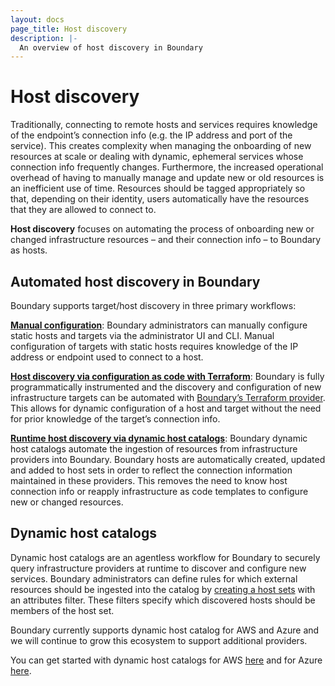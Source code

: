 ```yaml
---
layout: docs
page_title: Host discovery
description: |-
  An overview of host discovery in Boundary
---
```


# Host discovery

Traditionally, connecting to remote hosts and services requires knowledge of
the endpoint’s connection info (e.g. the IP address and port of the service).
This creates complexity when managing the onboarding of new resources at scale
or dealing with dynamic, ephemeral services whose connection info frequently changes.
Furthermore, the increased operational overhead of having to manually manage and update
new or old resources is an inefficient use of time.
Resources should be tagged appropriately so that, depending on their identity, users
automatically have the resources that they are allowed to connect to.

**Host discovery** focuses on automating the process of onboarding new or
changed infrastructure resources – and their connection info – to Boundary
as hosts.

## Automated host discovery in Boundary

Boundary supports target/host discovery in three primary workflows:

**[Manual configuration](/boundary/tutorials/oss-administration/oss-manage-targets)**:
Boundary administrators can manually configure static
hosts and targets via the administrator UI and CLI. Manual configuration of
targets with static hosts requires knowledge of the IP address or endpoint used
to connect to a host.

**[Host discovery via configuration as code with Terraform](/boundary/tutorials/oss-getting-started/oss-getting-started-config)**:
Boundary is fully programmatically instrumented and the discovery and configuration of new
infrastructure targets can be automated with
[Boundary’s Terraform provider](https://registry.terraform.io/providers/hashicorp/boundary/latest/docs).
This allows for dynamic configuration of a host and target without the need
for prior knowledge of the target’s connection info.

**[Runtime host discovery via dynamic host catalogs](/boundary/tutorials/access-management/aws-host-catalogs)**:
Boundary dynamic host catalogs automate the ingestion of resources from
infrastructure providers into Boundary. Boundary hosts are automatically
created, updated and added to host sets in order to reflect the connection
information maintained in these providers. This removes the need to know
host connection info or reapply infrastructure as code templates to
configure new or changed resources.

## Dynamic host catalogs
Dynamic host catalogs are an agentless workflow for Boundary to
securely query infrastructure providers at runtime to discover and configure
new services. Boundary administrators can define rules for which
external resources should be ingested into the catalog by
[creating a host sets](/boundary/docs/concepts/domain-model/host-sets)
with an attributes filter. These filters specify which discovered hosts
should be members of the host set.

Boundary currently supports dynamic host catalog for AWS and
Azure and we will continue to grow this ecosystem to support additional providers.

You can get started with dynamic host catalogs for AWS
[here](/boundary/tutorials/access-management/aws-host-catalogs)
and for Azure [here](/boundary/tutorials/access-management/azure-host-catalogs).
